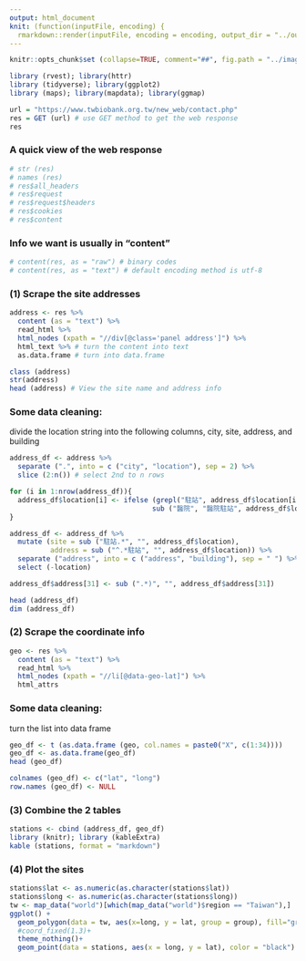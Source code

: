 ```yaml
---
output: html_document
knit: (function(inputFile, encoding) {
  rmarkdown::render(inputFile, encoding = encoding, output_dir = "../output/") })
---
```


```r
knitr::opts_chunk$set (collapse=TRUE, comment="##", fig.path = "../images/", warning = FALSE)
```

```r
library (rvest); library(httr)
library (tidyverse); library(ggplot2)
library (maps); library(mapdata); library(ggmap)
```

```r
url = "https://www.twbiobank.org.tw/new_web/contact.php"
res = GET (url) # use GET method to get the web response
res
```

### A quick view of the web response
```r
# str (res)  
# names (res)
# res$all_headers
# res$request
# res$request$headers  
# res$cookies  
# res$content
```


### Info we want is usually in "content"
```r
# content(res, as = "raw") # binary codes
# content(res, as = "text") # default encoding method is utf-8
```

### (1) Scrape the site addresses
```r
address <- res %>% 
  content (as = "text") %>% 
  read_html %>% 
  html_nodes (xpath = "//div[@class='panel address']") %>% 
  html_text %>% # turn the content into text
  as.data.frame # turn into data.frame

class (address)
str(address)
head (address) # View the site name and address info
```

### Some data cleaning:
divide the location string into the following columns, city, site, address, and building
```r
address_df <- address %>% 
  separate (".", into = c ("city", "location"), sep = 2) %>% 
  slice (2:n()) # select 2nd to n rows

for (i in 1:nrow(address_df)){
  address_df$location[i] <- ifelse (grepl("駐站", address_df$location[i]) == FALSE, 
                                   sub ("醫院", "醫院駐站", address_df$location[i]), address_df$location[i])
}

address_df <- address_df %>% 
  mutate (site = sub ("駐站.*", "", address_df$location),
          address = sub ("^.*駐站", "", address_df$location)) %>% 
  separate ("address", into = c ("address", "building"), sep = " ") %>% 
  select (-location)

address_df$address[31] <- sub (".*)", "", address_df$address[31])

head (address_df)
dim (address_df)
```

### (2) Scrape the coordinate info
```r
geo <- res %>% 
  content (as = "text") %>% 
  read_html %>% 
  html_nodes (xpath = "//li[@data-geo-lat]") %>% 
  html_attrs 
```

### Some data cleaning:
turn the list into data frame
```r
geo_df <- t (as.data.frame (geo, col.names = paste0("X", c(1:34)))) 
geo_df <- as.data.frame(geo_df)
head (geo_df)

colnames (geo_df) <- c("lat", "long")
row.names (geo_df) <- NULL
```

### (3) Combine the 2 tables
```r
stations <- cbind (address_df, geo_df)
library (knitr); library (kableExtra)
kable (stations, format = "markdown")
```

### (4) Plot the sites
```r
stations$lat <- as.numeric(as.character(stations$lat))
stations$long <- as.numeric(as.character(stations$long))
tw <- map_data("world")[which(map_data("world")$region == "Taiwan"),]
ggplot() + 
  geom_polygon(data = tw, aes(x=long, y = lat, group = group), fill="grey") +   
  #coord_fixed(1.3)+
  theme_nothing()+
  geom_point(data = stations, aes(x = long, y = lat), color = "black") 
```

